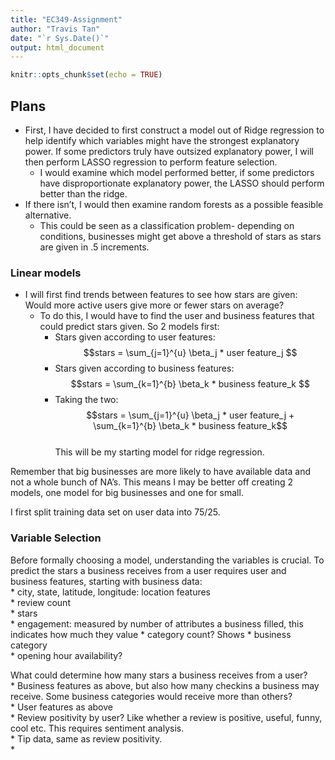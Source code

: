 ```yaml
---
title: "EC349-Assignment"
author: "Travis Tan"
date: "`r Sys.Date()`"
output: html_document
---
```


```r
knitr::opts_chunk$set(echo = TRUE)
```

## Plans

* First, I have decided to first construct a model out of Ridge regression to help identify which variables might have the strongest explanatory power. If some predictors truly have outsized explanatory power, I will then perform LASSO regression to perform feature selection. 
  * I would examine which model performed better, if some predictors have disproportionate explanatory power, the LASSO should perform better than the ridge.
  
* If there isn't, I would then examine random forests as a possible feasible alternative.
  * This could be seen as a classification problem- depending on conditions, businesses might get above a threshold of stars as stars are given in .5 increments.


### Linear models

* I will first find trends between features to see how stars are given: Would more active users give more or fewer stars on average?
  * To do this, I would have to find the user and business features that could predict stars given. So 2 models first:
    * Stars given according to user features: $$stars = \sum_{j=1}^{u} \beta_j * user feature_j  $$
    * Stars given according to business features: $$stars = \sum_{k=1}^{b} \beta_k * business feature_k  $$
    * Taking the two: $$stars = \sum_{j=1}^{u} \beta_j * user feature_j + \sum_{k=1}^{b} \beta_k * business feature_k$$  
    This will be my starting model for ridge regression.

Remember that big businesses are more likely to have available data and not a whole bunch of NA's. This means I may be better off
creating 2 models, one model for big businesses and one for small.  

I first split training data set on user data into 75/25.

### Variable Selection
Before formally choosing a model, understanding the variables is crucial. To predict the stars a business receives from a user requires user and business features, starting with business data:  
* city, state, latitude, longitude: location features  
* review count  
* stars  
* engagement: measured by number of attributes a business filled, this indicates how much they value 
* category count? Shows 
* business category  
* opening hour availability?  
  
What could determine how many stars a business receives from a user?  
* Business features as above, but also how many checkins a business may receive. Some business categories would receive more than others?  
* User features as above  
* Review positivity by user? Like whether a review is positive, useful, funny, cool etc. This requires sentiment analysis.  
* Tip data, same as review positivity.  
* 








